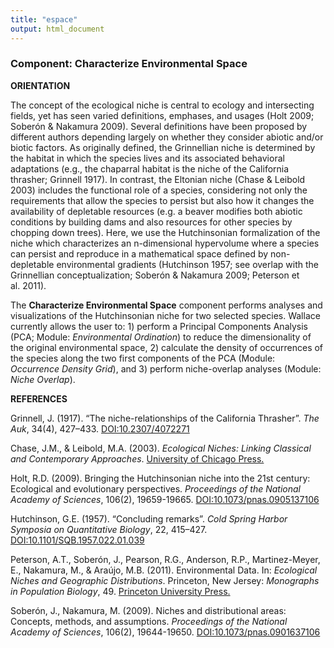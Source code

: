 ```yaml
---
title: "espace"
output: html_document
---
```


### **Component: Characterize Environmental Space**

**ORIENTATION**

The concept of the ecological niche is central to ecology and intersecting fields, yet has seen varied definitions, emphases, and usages (Holt 2009; Soberón & Nakamura 2009). Several definitions have been proposed by different authors depending largely on whether they consider abiotic and/or biotic factors. As originally defined, the Grinnellian niche is determined by the habitat in which the species lives and its associated behavioral adaptations (e.g., the chaparral habitat is the niche of the California thrasher; Grinnell 1917). In contrast, the Eltonian niche (Chase & Leibold 2003) includes the functional role of a species, considering not only the requirements that allow the species to persist but also how it changes the availability of depletable resources (e.g. a beaver modifies both abiotic conditions by building dams and also resources for other species by chopping down trees). Here, we use the Hutchinsonian formalization of the niche which characterizes an n-dimensional hypervolume where a species can persist and reproduce in a mathematical space defined by non-depletable environmental gradients (Hutchinson 1957; see overlap with the Grinnellian conceptualization; Soberón & Nakamura 2009; Peterson et al. 2011).

The **Characterize Environmental Space** component performs analyses and visualizations of the Hutchinsonian niche for two selected species. Wallace currently allows the user to: 1) perform a Principal Components Analysis (PCA; Module: *Environmental Ordination*) to reduce the dimensionality of the original environmental space, 2) calculate the density of occurrences of the species along the two first components of the PCA (Module: *Occurrence Density Grid*), and 3) perform niche-overlap analyses (Module: *Niche Overlap*).


**REFERENCES**

Grinnell, J. (1917). "The niche-relationships of the California Thrasher". *The Auk*, 34(4), 427–433. <a href="https://doi.org/10.2307/4072271" target="_blank">DOI:10.2307/4072271</a> 

Chase, J.M., & Leibold, M.A. (2003). *Ecological Niches: Linking Classical and Contemporary Approaches*. <a href="https://press.uchicago.edu/ucp/books/book/chicago/E/bo3638660.html" target="_blank">University of Chicago Press.</a>

Holt, R.D. (2009). Bringing the Hutchinsonian niche into the 21st century: Ecological and evolutionary perspectives. *Proceedings of the National Academy of Sciences*, 106(2), 19659-19665. <a href="https://doi.org/10.1073/pnas.0905137106" target="_blank">DOI:10.1073/pnas.0905137106</a>  

Hutchinson, G.E. (1957). "Concluding remarks". *Cold Spring Harbor Symposia on Quantitative Biology*, 22, 415–427. <a href="http://dx.doi.org/10.1101/SQB.1957.022.01.039" target="_blank">DOI:10.1101/SQB.1957.022.01.039</a>  

Peterson, A.T., Soberón, J., Pearson, R.G., Anderson, R.P., Martinez-Meyer, E., Nakamura, M., & Araújo, M.B. (2011). Environmental Data. In: *Ecological Niches and Geographic Distributions*. Princeton, New Jersey: *Monographs in Population Biology*, 49. <a href="https://doi.org/10.23943/princeton/9780691136868.003.0005" target="_blank">Princeton University Press.</a>   

Soberón, J., Nakamura, M. (2009). Niches and distributional areas: Concepts, methods, and assumptions. *Proceedings of the National Academy of Sciences*, 106(2), 19644-19650. <a href="https://doi.org/10.1073/pnas.0901637106" target="_blank">DOI:10.1073/pnas.0901637106</a>  
